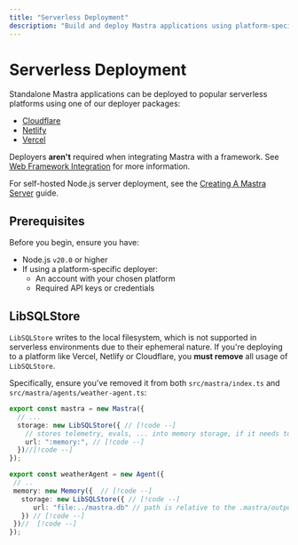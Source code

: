 ```yaml
---
title: "Serverless Deployment"
description: "Build and deploy Mastra applications using platform-specific deployers or standard HTTP servers"
---
```


# Serverless Deployment

Standalone Mastra applications can be deployed to popular serverless platforms using one of our deployer packages:

- [Cloudflare](/docs/deployment/serverless-platforms/cloudflare-deployer)
- [Netlify](/docs/deployment/serverless-platforms/netlify-deployer)
- [Vercel](/docs/deployment/serverless-platforms/vercel-deployer)

Deployers **aren't** required when integrating Mastra with a framework. See [Web Framework Integration](/docs/deployment/web-framework) for more information.

For self-hosted Node.js server deployment, see the [Creating A Mastra Server](/docs/deployment/server) guide.

## Prerequisites

Before you begin, ensure you have:

- Node.js `v20.0` or higher
- If using a platform-specific deployer:
  - An account with your chosen platform
  - Required API keys or credentials

## LibSQLStore

`LibSQLStore` writes to the local filesystem, which is not supported in serverless environments due to their ephemeral nature. If you're deploying to a platform like Vercel, Netlify or Cloudflare, you **must remove** all usage of `LibSQLStore`.

Specifically, ensure you've removed it from both `src/mastra/index.ts` and `src/mastra/agents/weather-agent.ts`:

```ts filename="src/mastra/index.ts" showLineNumbers diff
export const mastra = new Mastra({
  // ...
  storage: new LibSQLStore({ // [!code --]
    // stores telemetry, evals, ... into memory storage, if it needs to persist, change to file:../mastra.db // [!code --]
    url: ":memory:", // [!code --]
  })//[!code --]
});
```

```ts filename="src/mastra/agents/weather-agent.ts" showLineNumbers
export const weatherAgent = new Agent({
 // ..
 memory: new Memory({  // [!code --]
   storage: new LibSQLStore({ // [!code --]
      url: "file:../mastra.db" // path is relative to the .mastra/output directory // [!code --]
   }) // [!code --]
 })//  [!code --]
});
```
